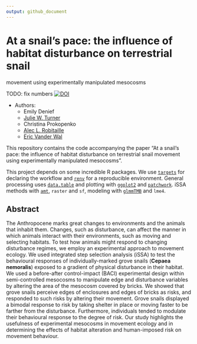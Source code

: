 ```yaml
---
output: github_document
---
```


# At a snail’s pace: the influence of habitat disturbance on terrestrial snail
movement using experimentally manipulated mesocosms


TODO: fix numbers
[![DOI](https://zenodo.org/badge/ZZZ.svg)](https://zenodo.org/badge/latestdoi/ZZZ)


* Authors:
  + Emily Denief
  + [Julie W. Turner](https://www.julwturner.com)
  + Christina Prokopenko
  + [Alec L. Robitaille](http://robitalec.ca)
  + [Eric Vander Wal](http://weel.gitlab.io)

This repository contains the code accompanying the paper "At a snail’s pace: the
influence of habitat disturbance on terrestrial snail movement using
experimentally manipulated mesocosms".

This project depends on some incredible R packages. We use
[`targets`](https://github.com/ropensci/targets) for declaring the workflow and
[`renv`](https://github.com/rstudio/renv) for a reproducible environment.
General processing uses [`data.table`](https://github.com/Rdatatable/data.table)
and plotting with [`ggplot2`](https://github.com/tidyverse/ggplot2) and
[`patchwork`](https://github.com/thomasp85/patchwork). iSSA methods with
[`amt`](https://github.com/jmsigner/amt), `raster` and `sf`, modeling with
[`glmmTMB`](https://github.com/glmmTMB/glmmTMB/) and `lme4`.



## Abstract

The Anthropocene marks great changes to environments and the animals that
inhabit them. Changes, such as disturbance, can affect the manner in which
animals interact with their environments, such as moving and selecting habitats.
To test how animals might respond to changing disturbance regimes, we employ an
experimental approach to movement ecology. We used integrated step selection
analysis (iSSA) to test the behavioural responses of individually-marked grove
snails (**Cepaea nemoralis**) exposed to a gradient of physical disturbance in
their habitat. We used a before-after control-impact (BACI) experimental design
within semi-controlled mesocosms to manipulate edge and disturbance variables by
altering the area of the mesocosm covered by bricks. We showed that grove snails
perceive edges of enclosures and edges of bricks as risks, and responded to such
risks by altering their movement. Grove snails displayed a bimodal response to
risk by taking shelter in place or moving faster to be farther from the
disturbance. Furthermore, individuals tended to modulate their behavioural
response to the degree of risk. Our study highlights the usefulness of
experimental mesocosms in movement ecology and in determining the effects of
habitat alteration and human-imposed risk on movement behaviour.
